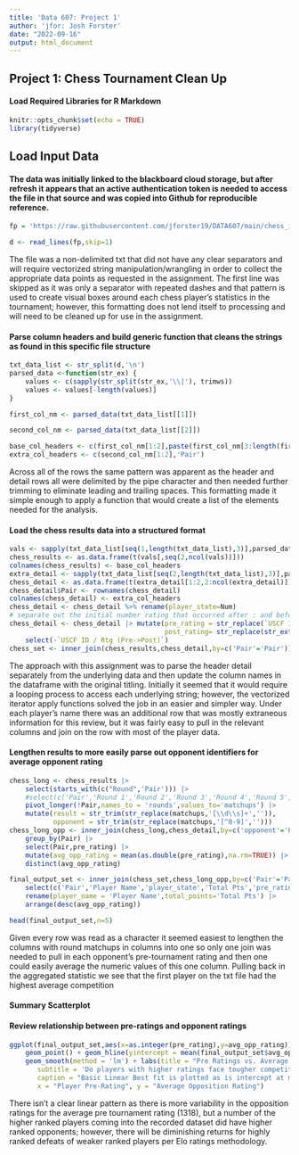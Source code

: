```yaml
---
title: 'Data 607: Project 1'
author: 'jfor: Josh Forster'
date: "2022-09-16"
output: html_document
---
```

## Project 1: Chess Tournament Clean Up


#### Load Required Libraries for R Markdown

```r
knitr::opts_chunk$set(echo = TRUE)
library(tidyverse)
```

## Load Input Data


#### The data was initially linked to the blackboard cloud storage, but after refresh it appears that an active authentication token is needed to access the file in that source and was copied into Github for reproducible reference.
```r

fp = 'https://raw.githubusercontent.com/jforster19/DATA607/main/chess_input.txt'

d <- read_lines(fp,skip=1)

```
The file was a non-delimited txt that did not have any clear separators and will require vectorized string manipulation/wrangling in order to collect the appropriate data points as requested in the assignment. The first line was skipped as it was only a separator with repeated dashes and that pattern is used to create visual boxes around each chess player's statistics in the tournament; however, this formatting does not lend itself to processing and will need to be cleaned up for use in the assignment.

#### Parse column headers and build generic function that cleans the strings as found in this specific file structure

```r
txt_data_list <- str_split(d,'\n')
parsed_data <-function(str_ex) {
    values <- c(sapply(str_split(str_ex,'\\|'), trimws))
    values <- values[-length(values)]
}

first_col_nm <- parsed_data(txt_data_list[[1]])

second_col_nm <- parsed_data(txt_data_list[[2]])

base_col_headers <- c(first_col_nm[1:2],paste(first_col_nm[3:length(first_col_nm)], second_col_nm[3:length(first_col_nm)]))
extra_col_headers <- c(second_col_nm[1:2],'Pair')

```
Across all of the rows the same pattern was apparent as the header and detail rows all were delimited by the pipe character and then needed further trimming to eliminate leading and trailing spaces. This formatting made it simple enough to apply a function that would create a list of the elements needed for the analysis.


#### Load the chess results data into a structured format

```r
vals <- sapply(txt_data_list[seq(1,length(txt_data_list),3)],parsed_data)
chess_results <- as.data.frame(t(vals[,seq(2,ncol(vals))]))
colnames(chess_results) <- base_col_headers
extra_detail <- sapply(txt_data_list[seq(2,length(txt_data_list),3)],parsed_data)
chess_detail <- as.data.frame(t(extra_detail[1:2,2:ncol(extra_detail)]))
chess_detail$Pair <- rownames(chess_detail)
colnames(chess_detail) <- extra_col_headers
chess_detail <- chess_detail %>% rename(player_state=Num)
# separate out the initial number rating that occurred after : and before the optional P and the post rating which was numbers after ->
chess_detail <- chess_detail |> mutate(pre_rating = str_replace(`USCF ID / Rtg (Pre->Post)`,'.+\\:\\s+(\\d+)[P]?[0-9]{0,}\\s*[\\-\\>].+','\\1'),
                                       post_rating= str_replace(str_extract(`USCF ID / Rtg (Pre->Post)`, '[\\-\\>]\\s*(\\d+)'),"\\>","")) |>
    select(-`USCF ID / Rtg (Pre->Post)`)
chess_set <- inner_join(chess_results,chess_detail,by=c('Pair'='Pair'))
```

The approach with this assignment was to parse the header detail separately from the underlying data and then update the column names in the dataframe with the original titling. Initially it seemed that it would require a looping process to access each underlying string; however, the vectorized iterator apply functions solved the job in an easier and simpler way. Under each player's name there was an additional row that was mostly extraneous information for this review, but it was fairly easy to pull in the relevant columns and join  on the row with most of the player data.

#### Lengthen results to more easily parse out opponent identifiers for average opponent rating

```r
chess_long <- chess_results |>
    select(starts_with(c("Round",'Pair'))) |>
    #select(c('Pair','Round 1','Round 2','Round 3','Round 4','Round 5','Round 6','Round 7')) |>
    pivot_longer(!Pair,names_to = 'rounds',values_to='matchups') |>
    mutate(result = str_trim(str_replace(matchups,'[\\d\\s]+','')),
           opponent = str_trim(str_replace(matchups,'[^0-9]','')))
chess_long_opp <- inner_join(chess_long,chess_detail,by=c('opponent'='Pair')) |>
    group_by(Pair) |>
    select(Pair,pre_rating) |>
    mutate(avg_opp_rating = mean(as.double(pre_rating),na.rm=TRUE)) |>
    distinct(avg_opp_rating)

final_output_set <- inner_join(chess_set,chess_long_opp,by=c('Pair'='Pair'),keep=FALSE) |>
    select(c('Pair','Player Name','player_state','Total Pts','pre_rating','avg_opp_rating')) |>
    rename(player_name = 'Player Name',total_points='Total Pts') |>
    arrange(desc(avg_opp_rating))

head(final_output_set,n=5)
```

Given every row was read as a character it seemed easiest to lengthen the columns with round matchups in columns into one so only one join was needed to pull in each opponent's pre-tournament rating and then one could easily average the numeric values of this one column. Pulling back in the aggregated statistic we see that the first player on the txt file had the highest average competition


#### Summary Scatterplot
#### Review relationship between pre-ratings and opponent ratings
```r
ggplot(final_output_set,aes(x=as.integer(pre_rating),y=avg_opp_rating)) + 
    geom_point() + geom_hline(yintercept = mean(final_output_set$avg_opp_rating)) +
    geom_smooth(method = 'lm') + labs(title = "Pre Ratings vs. Average Opponent Ratings", 
       subtitle = 'Do players with higher ratings face tougher competition?',
       caption = "Basic Linear Best fit is plotted as is intercept at mean opposition rating",
       x = "Player Pre-Rating", y = "Average Opposition Rating")
```

There isn't a clear linear pattern as there is more variability in the opposition ratings for the average pre tournament rating (1318), but a number of the higher ranked players coming into the recorded dataset did have higher ranked opponents; however, there will be diminishing returns for highly ranked defeats of weaker ranked players per Elo ratings methodology.
